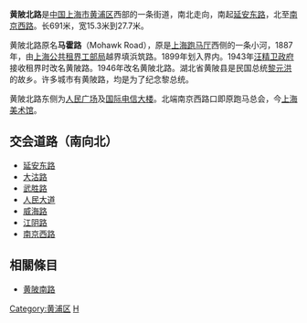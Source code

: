'''黄陂北路'''是[[中国|中国]][[上海市|上海市]][[黄浦区|黄浦区]]西部的一条街道，南北走向，南起[[延安东路_(上海)|延安东路]]，北至[[南京西路_(上海市)|南京西路]]。长691米，宽15.3米到27.7米。

黄陂北路原名'''马霍路'''（Mohawk Road），原是[[上海跑马厅|上海跑马厅]]西侧的一条小河，1887年，由[[上海公共租界工部局|上海公共租界工部局]]越界填浜筑路。1899年划入界内。1943年[[汪精卫政府|汪精卫政府]]接收租界时改名黄陂路。1946年改名黄陂北路。湖北省黄陂县是民国总统[[黎元洪|黎元洪]]的故乡。许多城市有黄陂路，均是为了纪念黎总统。

黄陂北路东侧为[[人民广场_(上海)|人民广场]]及[[国际电信大楼|国际电信大楼]]。北端南京西路口即原跑马总会，今[[上海美术馆|上海美术馆]]。

== 交会道路（南向北） ==
*[[延安东路_(上海)|延安东路]]
*[[大沽路|大沽路]]
*[[武胜路|武胜路]]
*[[人民大道_(上海)|人民大道]]
*[[威海路|威海路]]
*[[江阴路|江阴路]]
*[[南京西路_(上海市)|南京西路]]

==相關條目==
*[[黄陂南路_(上海)|黄陂南路]]

{{SH-stub}}


[[Category:黄浦区|Category:黄浦区]]
[[Category:上海道路|H]]